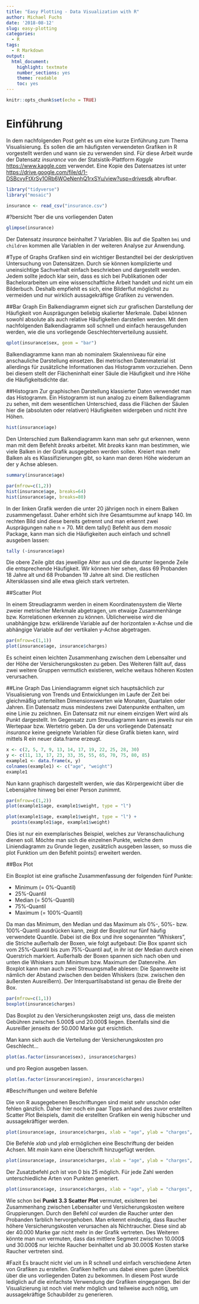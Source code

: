 ```yaml
---
title: "Easy Plotting - Data Visualization with R"
author: Michael Fuchs
date: '2018-08-12'
slug: easy-plotting
categories:
  - R
tags:
  - R Markdown
output: 
  html_document: 
    highlight: textmate
    number_sections: yes
    theme: readable
    toc: yes
---
```


```r
knitr::opts_chunk$set(echo = TRUE)
```



# Einführung

In dem nachfolgenden Post geht es um eine kurze Einführung zum Thema Visualisierung. Es sollen die am häufigsten verwendeten Grafiken in R vorgestellt werden und wann sie zu verwenden sind. Für diese Arbeit wurde der Datensatz *insurance* von der Statsistik-Plattform *Kaggle* <https://www.kaggle.com> verwendet. Eine Kopie des Datensatzes ist unter <https://drive.google.com/file/d/1-DSBcvyFtXrSy1ORb6WOeNenhQ1rxSYu/view?usp=drivesdk> abrufbar.

```r
library("tidyverse")
library("mosaic")
```
```r
insurance <- read_csv("insurance.csv")
```

#?bersicht ?ber die uns vorliegenden Daten

```r
glimpse(insurance)
```
Der Datensatz *insurance* beinhaltet 7 Variablen. Bis auf die Spalten `bmi` und `children` kommen alle Variablen in der weiteren Analyse zur Anwendung. 


#Type of Graphs
Grafiken sind ein wichtiger Bestandteil bei der deskriptiven Untersuchung von Datensätzen. Durch sie können komplizierte und uneinsichtige Sachverhalt einfach beschrieben und dargestellt werden. Jedem sollte jedoch klar sein, dass es sich bei Publikationen oder Bachelorarbeiten um eine wissenschaftliche Arbeit handelt und nicht um ein Bilderbuch. Deshalb empfiehlt es sich, eine Bilderflut möglichst zu vermeiden und nur wirklich aussagekräftige Grafiken zu verwenden.



##Bar Graph
Ein Balkendiagramm eignet sich zur grafischen Darstellung der Häufigkeit von Ausprägungen beliebig skalierter Merkmale. Dabei können sowohl absolute als auch relative Häufigkeiten darstellen werden. Mit dem nachfolgenden Balkendiagramm soll schnell und einfach herausgefunden werden, wie die uns vorliegende Geschlechterverteilung aussieht.

```r
qplot(insurance$sex, geom = "bar")
```


Balkendiagramme kann man ab nominalem Skalenniveau für eine anschauliche Darstellung einsetzen. Bei metrischen Datenmaterial ist allerdings für zusätzliche Informationen das Histogramm vorzuziehen. Denn bei diesem stellt der Flächeninhalt einer Säule die Häufigkeit und ihre Höhe die Häufigkeitsdichte dar.

##Histogram
Zur graphischen Darstellung klassierter Daten verwendet man das Histogramm. Ein Histogramm ist nun analog zu einem Balkendiagramm zu sehen, mit dem wesentlichen Unterschied, dass die Flächen der Säulen hier die (absoluten oder relativen) Häufigkeiten widergeben und nicht ihre Höhen.


```r
hist(insurance$age)
```

Den Unterschied zum Balkendiagramm kann man sehr gut erkennen, wenn man mit dem Befehlt *breaks* arbeitet. Mit *breaks* kann man bestimmen, wie viele Balken in der Grafik ausgegeben werden sollen. Kreiert man mehr Balken als es Klassifizierungen gibt, so kann man deren Höhe wiederum an der y Achse ablesen.  

```r
summary(insurance$age)
```
```r
par(mfrow=c(1,2))
hist(insurance$age, breaks=64)
hist(insurance$age, breaks=80)
```

In der linken Grafik werden die unter 20 jährigen noch in einem Balken zusammengefasst. Daher erhöht sich ihre Gesamtsumme auf knapp 140. Im rechten Bild sind diese bereits getrennt und man erkennt zwei Ausprägungen nahe n = 70.
Mit dem tally() Befehlt aus dem *mosaic* Package, kann man sich die Häufigkeiten auch einfach und schnell ausgeben lassen:

```r
tally (~insurance$age)
```
Die obere Zeile gibt das jeweilige Alter aus und die darunter liegende Zeile die entsprechende Häufigkeit. Wir können hier sehen, dass 69 Probanden 18 Jahre alt und 68 Probanden 19 Jahre alt sind. Die restlichen Altersklassen sind alle etwa gleich stark vertreten.  


##Scatter Plot

In einem Streudiagramm werden in einem Koordinatensystem die Werte zweier metrischer Merkmale abgetragen, um etwaige Zusammenhänge bzw. Korrelationen erkennen zu können. Üblicherweise wird die unabhängige bzw. erklärende Variable auf der horizontalen x-Achse und die abhängige Variable auf der vertikalen y-Achse abgetragen.
```r
par(mfrow=c(1,1))
plot(insurance$age, insurance$charges)
```

Es scheint einen leichten Zusammenhang zwischen dem Lebensalter und der Höhe der Versicherungskosten zu geben. Des Weiteren fällt auf, dass zwei weitere Gruppen vermutlich existieren, welche weitaus höheren Kosten verursachen.


##Line Graph
Das Liniendiagramm eignet sich hauptsächlich zur Visualisierung von Trends und Entwicklungen im Laufe der Zeit bei gleichmäßig unterteilten Dimensionswerten wie Monaten, Quartalen oder Jahren. Ein Datensatz muss mindestens zwei Datenpunkte enthalten, um eine Linie zu zeichnen. Ein Datensatz mit nur einem einzigen Wert wird als Punkt dargestellt. Im Gegensatz zum Streudiagramm kann es jeweils nur ein Wertepaar bzw. Wertetrio geben. Da der uns vorliegende Datensatz *insurance* keine geeignete Variablen für diese Grafik bieten kann, wird mittels R ein neuer data.frame erzeugt. 
```r
x <- c(2, 5, 7, 9, 13, 14, 17, 19, 22, 25, 28, 30)
y <- c(11, 13, 17, 23, 33, 35, 55, 65, 70, 75, 80, 85)
example1 <- data.frame(x, y)
colnames(example1) <- c("age", "weight")
example1
```

Nun kann graphisch dargestellt werden, wie das Körpergewicht über die Lebensjahre hinweg bei einer Person zunimmt. 

```r
par(mfrow=c(1,2))
plot(example1$age, example1$weight, type = "l")

plot(example1$age, example1$weight, type = "l") +
  points(example1$age, example1$weight)
```

Dies ist nur ein exemplarisches Beispiel, welches zur Veranschaulichung dienen soll.
Möchte man sich die einzelnen Punkte, welche dem Liniendiagramm zu Grunde liegen, zusätzlich ausgeben lassen, so muss die plot Funktion um den Befehlt points() erweitert werden.


##Box Plot

Ein Boxplot ist eine grafische Zusammenfassung der folgenden fünf Punkte:

+ Minimum (= 0%-Quantil)
+ 25%-Quantil
+ Median (= 50%-Quantil)
+ 75%-Quantil
+ Maximum (= 100%-Quantil)

Da man das Minimum, den Median und das Maximum als 0%-, 50%- bzw. 100%-Quantil ausdrücken kann, zeigt der Boxplot nur fünf häufig verwendete Quantile. Dabei ist die Box und ihre sogenannten “Whiskers”, die Striche außerhalb der Boxen, wie folgt aufgebaut: Die Box spannt sich vom 25%-Quantil bis zum 75%-Quantil auf, in ihr ist der Median durch einen Querstrich markiert. Außerhalb der Boxen spannen sich nach oben und unten die Whiskers zum Minimum bzw. Maximum der Datenreihe. Am Boxplot kann man auch zwei Streuungsmaße ablesen: Die Spannweite ist nämlich der Abstand zwischen den beiden Whiskers (bzw. zwischen den äußersten Ausreißern). Der Interquartilsabstand ist genau die Breite der Box.
```r
par(mfrow=c(1,1))
boxplot(insurance$charges)
```

Das Boxplot zu den Versicherungskosten zeigt uns, dass die meisten Gebühren zwischen 5.000$ und 20.000$ liegen. Ebenfalls sind die Ausreißer jenseits der 50.000 Marke gut ersichtlich. 

Man kann sich auch die Verteilung der Versicherungskosten pro Geschlecht...
```r
plot(as.factor(insurance$sex), insurance$charges)
```

und pro Region ausgeben lassen.

```r
plot(as.factor(insurance$region), insurance$charges)
```

#Beschriftungen und weitere Befehle

Die von R ausgegebenen Beschriftungen sind meist sehr unschön oder fehlen gänzlich. Daher hier noch ein paar Tipps anhand des zuvor erstellten Scatter Plot Beispiels, damit die erstellten Grafiken ein wenig hübscher und aussagekräftiger werden.

```r
plot(insurance$age, insurance$charges, xlab = "age", ylab = "charges", main = "Scatter Plot")
```

Die Befehle *xlab* und *ylab* ermöglichen eine Beschriftung der beiden Achsen. Mit *main* kann eine Überschrift hinzugefügt werden. 

```r
plot(insurance$age, insurance$charges, xlab = "age", ylab = "charges", main = "Scatter Plot", pch=19)
```

Der Zusatzbefehl *pch* ist von 0 bis 25 möglich. Für jede Zahl werden unterschiedliche Arten von Punkten generiert. 

```r
plot(insurance$age, insurance$charges, xlab = "age", ylab = "charges", main = "Scatter Plot", pch=19, col=factor(insurance$smoker))
```

Wie schon bei **Punkt** **3.3** **Scatter** **Plot** vermutet, exisiteren bei Zusammenhang zwischen Lebensalter und Versicherungskosten weitere Gruppierungen. Durch den Befehl *col* wurden die Raucher unter den Probanden farblich hervorgehoben. Man erkennt eindeutig, dass Raucher höhere Versicherungskosten verursachen als Nichtraucher. Diese sind ab der 40.000 Marke gar nicht mehr in der Grafik vertreten. Des Weiteren könnte man nun vermuten, dass das mittlere Segment zwischen 10.000$ und 30.000$ nur leichte Raucher beinhaltet und ab 30.000$ Kosten starke Raucher vertreten sind. 

#Fazit
Es braucht nicht viel um in R schnell und einfach verschiedene Arten von Grafiken zu erstellen. Grafiken helfen uns dabei einen guten Überblick über die uns vorliegenden Daten zu bekommen. In diesem Post wurde lediglich auf die einfachste Verwendung der Grafiken eingegangen. Bei der Visualizierung ist noch viel mehr möglich und teilweise auch nötig, um aussagekräftige Schaubilder zu generieren. 









